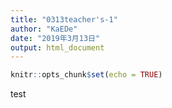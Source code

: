 ```yaml
---
title: "0313teacher's-1"
author: "KaEDe"
date: "2019年3月13日"
output: html_document
---
```


```r
knitr::opts_chunk$set(echo = TRUE)
```

test